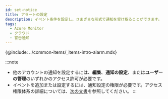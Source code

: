 ```yaml
---
id: set-notice
title: アラートの設定
description: イベント条件を設定し、さまざまな形式で通知を受け取ることができます。
tags:
  - Azure Monitor
  - クラウド
  - 警告通知
---
```


<!--
기존 이벤트 설정, 이벤트 수신 설정, 이벤트 기록 설정 링크
-->

{@include: ../common-items/_items-intro-alarm.mdx} 

:::note

-   他のアカウントの通知を設定するには、**編集**、**通知の設定**、または**ユーザーの管理**のいずれかのアクセス許可が必要です。
-   イベントを追加または設定するには、通知設定の権限が必要です。アクセス権限体系の詳細については、[次の文書](../project/project-structure)を参照してください。
    :::
